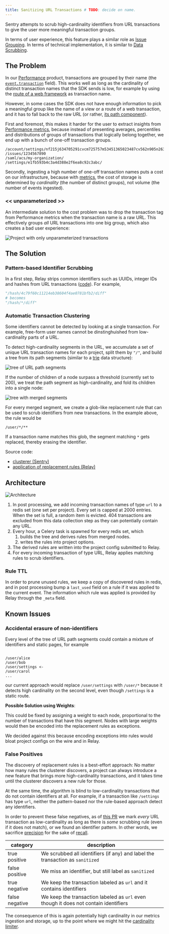 ```yaml
---
title: Sanitizing URL Transactions # TODO: decide on name.
---
```


Sentry attempts to scrub high-cardinality identifiers from URL transactions
to give the user more meaningful transaction groups.

In terms of user experience, this feature plays a similar role as [Issue Grouping](/grouping).
In terms of technical implementation, it is similar to [Data Scrubbing](/pii).

## The Problem

In our [Performance](https://docs.sentry.io/product/performance/) product, transactions are grouped by their name
(the [`event.transaction`](/sdk/event-payloads/#optional-attributes) field).
This works well as long as the cardinality of distinct transaction names that the SDK sends is low, for example
by using the [route of a web framework](https://docs.sentry.io/platforms/javascript/guides/react/configuration/integrations/react-router/) as transaction name.

However, in some cases the SDK does not have enough information to pick a meaningful group
like the name of a view or a route of a web transaction,
and it has to fall back to the raw URL (or rather,
[its path component](https://en.wikipedia.org/wiki/Uniform_Resource_Identifier#Syntax)).

First and foremost, this makes it harder for the user to extract insights from [Performance
metrics](https://docs.sentry.io/product/performance/metrics/), because instead of presenting averages, percentiles and distributions of groups of transactions that logically
belong together, we end up with a bunch of one-off transaction groups.

```
/account/settings/nf215j634705291cvcm725757m53451365023487cv562n905n2634590xn26340/
/issues/1234567890
/saml/acs/my-organization/
/settings/e1fb593b4c3a4d388e2f6ea8c92c3abc/
```

Secondly, ingesting a high number of one-off transaction names puts a cost on our infrastructure,
because with [metrics](https://getsentry.github.io/relay/relay_metrics/index.html), the cost of storage is determined by _cardinality_ (the number of distinct groups), not volume (the number of events ingested).

### << unparameterized >>

An intermediate solution to the cost problem was to drop the transaction tag from Performance metrics
when the transaction name is a raw URL. This effectively groups _all_ URL transactions into one big group,
which also creates a bad user experience:

![Project with only unparameterized transactions](./unparameterized.png)

## The Solution

### Pattern-based Identifier Scrubbing

In a first step, Relay strips common identifiers such as UUIDs, integer IDs and hashes
from URL transactions ([code](https://github.com/getsentry/relay/blob/e543401086c556b769b67ccb96fbfaca411696c8/relay-general/src/store/transactions/processor.rs#L273-L277)).
For example,

```python
"/hash/4c79f60c11214eb38604f4ae0781bfb2/diff"
# becomes
"/hash/*/diff"
```

### Automatic Transaction Clustering

Some identifiers cannot be detected by looking at a single transaction. For example,
free-form user names cannot be dinstinghuished from low-cardinality parts of a URL.

To detect high-cardinality segments in the URL, we accumulate a set of unique URL transaction names for each project, split them by `"/"`, and build a tree from its path segments (similar to a [trie](https://en.wikipedia.org/wiki/Trie) data structure):

![tree of URL path segments](./tree.png)

If the number of children of a node surpass a threshold (currently set to 200), we treat the path segment as high-cardinality, and fold its children into a single node:

![tree with merged segments](./merged.png)

For every merged segment, we create a glob-like replacement rule that can be used to scrub identifiers from new transactions. In the example above, the rule would be

```
/user/*/**
```

If a transaction name matches this glob, the segment matching `*` gets replaced, thereby erasing the identifier.

Source code:

- [clusterer (Sentry)](https://github.com/getsentry/sentry/blob/9af20330c84b971882be9837d4e43e148af5a126/src/sentry/ingest/transaction_clusterer/tree.py)
- [application of replacement rules (Relay)](https://github.com/getsentry/relay/blob/e543401086c556b769b67ccb96fbfaca411696c8/relay-general/src/store/transactions/processor.rs#L37-L46)

## Architecture

![Architecture](./transaction-clustering-arch.png)

1. In post processing, we add incoming transaction names of type `url` to a redis set (one set per project).
   Every set is capped at 2000 entries. When the set is full, a random item is evicted.
   404 transactions are excluded from this data collection step as they can potentially contain any URL.
1. Every hour, a Celery task is spawned for every redis set, which
   1. builds the tree and derives rules from merged nodes.
   1. writes the rules into project options.
1. The derived rules are written into the project config submitted to Relay.
1. For every incoming transaction of type URL, Relay applies matching rules to scrub identifiers.

### Rule TTL

In order to prune unused rules, we keep a copy of discovered rules in redis, and in post processing
bump a `last_used` field on a rule if it was applied to the current event.
The information which rule was applied is provided by Relay through the `_meta` field.

## Known Issues

### Accidental erasure of non-identifiers

Every level of the tree of URL path segments could contain a mixture of identifiers and static pages, for example

```

/user/alice
/user/bob
/user/settings <-
/user/carol
...

```

our current approach would replace `/user/settings` with `/user/*` because it detects high cardinality on the second level, even though `/settings` is a static route.

**Possible Solution using Weights**:

This could be fixed by assigning a weight to each node, proportional to the number of transactions that have this segment.
Nodes with large weights would then be encoded into the replacement rules as exceptions.

We decided against this because encoding exceptions into rules would bloat project configs on the wire and in Relay.

### False Positives

The discovery of replacement rules is a best-effort approach: No matter how many rules the clusterer discovers, a project can always
introduce a new feature that brings more high-cardinality transactions, and it takes time until the clusterer discovers a new rule for those.

At the same time, the algorithm is blind to low-cardinality transactions that do not contain identifiers at all. For example, if a transaction
like `/settings` has type `url`, neither the pattern-based nor the rule-based approach detect any identifiers.

In order to prevent these false negatives, as of [this PR](https://github.com/getsentry/relay/pull/1960) we mark _every_ URL transaction as low-cardinality as long as there
is _some_ scrubbing rule (even if it does not match), or we found an identifier pattern. In other words, we sacrifice [precision](https://en.wikipedia.org/wiki/Precision_and_recall) for the sake of [recall](https://en.wikipedia.org/wiki/Precision_and_recall).

| category       | description                                                                          |
| -------------- | ------------------------------------------------------------------------------------ |
| true positive  | We scrubbed all identifiers (if any) and label the transaction as `sanitized`        |
| false positive | We miss an identifier, but still label as `sanitized`                                |
| true negative  | We keep the transaction labeled as `url` and it contains identifiers                 |
| false negative | We keep the transaction labeled as `url` even though it does not contain identifiers |

The consequence of this is again potentially high cardinality in our metrics ingestion and storage, up to the point where we might hit the [cardinality limiter](https://github.com/getsentry/sentry/blob/9af20330c84b971882be9837d4e43e148af5a126/src/sentry/ratelimits/cardinality.py#L93-L95).
